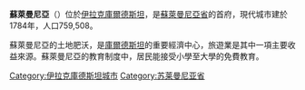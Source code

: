 <!-- Infobox begins -->
{{Infobox settlement
|official_name = 蘇萊曼尼亞
|native_name =  سلێمانی
|nickname =
|settlement_type = <!--For Town or Village (Leave blank for the default City)-->
|motto =
|image_skyline = Sulaymaniyah City Collage.png
|imagesize =
|image_caption = 
|image_flag = Flag_of_Kurdistan.svg
|flag_size =
|image_seal =
|seal_size =
|image_shield =
|shield_size =
|city_logo =
|citylogo_size =
|image_map =
|mapsize =
|map_caption =
|image_map1 =
|mapsize1 =
|map_caption1 =
|pushpin_map = Iraq
|pushpin_label_position = <!-- the position of the pushpin label: right, top, bottom, none -->
|pushpin_map_caption = 蘇萊曼尼亞位置
|pushpin_mapsize =
|subdivision_type = 國家
|subdivision_name = {{flag|Iraq}}<br />{{flag|Kurdistan}}
|subdivision_type1 =[[伊拉克行政區劃|省]] 
|subdivision_name1 =[[蘇萊曼尼亞省|蘇萊曼尼亞省]] 
|subdivision_type2 =
|subdivision_name2 =
|subdivision_type3 =
|subdivision_name3 =
|subdivision_type4 =
|subdivision_name4 =
|government_type =
|leader_title =
|leader_name =
|leader_title1 = <!-- for places with, say, both a mayor and a city manager -->
|leader_name1 =
|leader_title2 =
|leader_name2 =
|leader_title3 =
|leader_name3 =
|leader_title4 i
|leader_name4 =
|established_title = <!-- Settled -->
|established_date = 1784
|established_title2 = <!-- Incorporated (town) -->
|established_date2 =
|established_title3 = <!-- Incorporated (city) -->
|established_date3 =
|area_magnitude =
|unit_pref =Imperial <!--Enter: Imperial, if Imperial (metric) is desired-->
|area_footnotes =
|area_total_km2 =
|area_land_km2 =
|area_water_km2 =
|area_total_sq_mi =
|area_land_sq_mi =
|area_water_sq_mi =
|area_water_percent =
|area_urban_km2 =
|area_urban_sq_mi =
|area_metro_km2 =
|area_metro_sq_mi =
|population_as_of =
|population_note =
|population_total = 759.508
|population_density_km2 =
|population_density_sq_mi =
|population_metro =
|population_density_metro_km2 =
|population_density_metro_sq_mi =
|population_urban =
|population_density_urban_km2 =
|population_density_urban_sq_mi =
|timezone =
|utc_offset =
|timezone_DST =
|utc_offset_DST =
|latd=35 |latm=33 |lats=0 |latNS=N
|longd=45 |longm=26 |longs=0 |longEW=E
|elevation_footnotes = <!--for references: use <ref> </ref> tags-->
|elevation_m =
|elevation_ft = 2895
|postal_code_type = <!-- enter ZIP code, Postcode, Post code, Postal code... -->
|postal_code =
|area_code =
|blank_name =
|blank_info =
|blank1_name =
|blank1_info =
|website =
|footnotes =
}} 
<!-- Infobox ends -->
'''蘇萊曼尼亞'''（{{lang-ku|سلێمانی / Silêmanî}}）位於[[伊拉克庫爾德斯坦|伊拉克庫爾德斯坦]]，是[[蘇萊曼尼亞省|蘇萊曼尼亞省]]的首府，現代城市建於1784年，人口759,508。

蘇萊曼尼亞的土地肥沃，是[[庫爾德斯坦|庫爾德斯坦]]的重要經濟中心，旅遊業是其中一項主要收益來源。蘇萊曼尼亞的教育制度中，居民能接受小學至大學的免費教育。

[[Category:伊拉克庫德斯坦城市|Category:伊拉克庫德斯坦城市]]
[[Category:苏莱曼尼亚省|Category:苏莱曼尼亚省]]